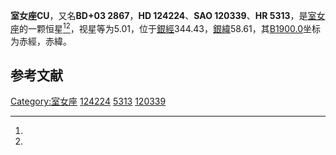 {{Starbox begin
| name = 室女座CU
}}
{{Starbox observe
| epoch = [[J2000.0|J2000.0]]
| constell = [[室女座|室女座]]<ref name=SIMBAD>{{cite web
 | url=http://simbad.u-strasbg.fr/simbad/sim-id?Ident=HR+5313
 | title=Pulsating variable Star
 | publisher=Centre de Données astronomiques de Strasbourg
 | work=SIMBAD
 | accessdate=2012-07-13
 | archive-date=2016-03-17
 | archive-url=https://web.archive.org/web/20160317072956/http://simbad.u-strasbg.fr/simbad/sim-id?Ident=HR+5313
 | dead-url=no
 }}</ref><ref name=DATA>{{cite web
 | url=http://vizier.u-strasbg.fr/viz-bin/VizieR-5?-out.add=.&-source=5050&-corr=PK=HR&-out.max=9999&HR=5313
 | title=VizieR Detailed Page
 | accessdate=2012-07-13
 | archive-date=2016-03-04
 | archive-url=https://web.archive.org/web/20160304203544/http://vizier.u-strasbg.fr/viz-bin/VizieR-5?-out.add=.&-source=5050&-corr=PK=HR&-out.max=9999&HR=5313
 | dead-url=no
 }}</ref>
| 星官 = 
| ra = {{RA|14|12|15.8}}<ref name=SIMBAD /><ref name=DATA />
| dec = {{DEC|+2|24|34}}<ref name=SIMBAD /><ref name=DATA />
| appmag_v = 5.01<ref name=SIMBAD /><ref name=DATA />
}}
{{Starbox character
| class = A0VpSi<ref name=SIMBAD /><ref name=DATA />
| b-v = -0.12<ref name=SIMBAD /><ref name=DATA />
| u-b = -0.42<ref name=SIMBAD /><ref name=DATA />
| r-i = -0.13<ref name=SIMBAD /><ref name=DATA />
| variable = 
}}
{{Starbox astrometry
| radial_v = -0.42
| prop_mo_ra = -2
| parallax = 0.009
| p_error = 
}}
{{Starbox catalog
| names =BD+03 2867，[[SAO星表|SAO]] 120339，[[HD星表|HD]] 124224，[[HR星表|HR]] 5313}}
{{Starbox reference |Simbad=HR+5313}}
{{Starbox end}}

'''室女座CU'''，又名'''BD+03 2867'''，'''HD 124224'''、'''SAO 120339'''、'''HR 5313'''，是[[室女座|室女座]]的一颗恒星<ref name=SIMBAD /><ref name=DATA />，视星等为5.01，位于[[銀道座標系|銀經]]344.43，[[銀道座標系|銀緯]]58.61，其[[B1900.0|B1900.0]]坐标为赤經{{RA|14|7|12}}，赤緯{{DEC|+2|58.61|48}}。

== 参考文献 ==
{{reflist}}

{{star-stub}}

{{室女座恒星}}
[[Category:室女座|Category:室女座]]
[[Category:HD和HDE天體|124224]]
[[Category:HR天體|5313]]
[[Category:SAO天體|120339]]